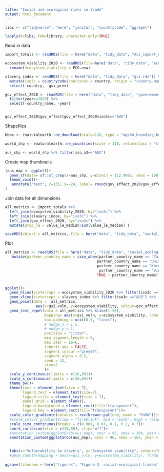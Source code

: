 ```yaml
---
title: "Social and ecological risks in trade"
output: html_document
---
```


```r

libs <- c("tidyverse", "here", "janitor", "countrycode", "ggrepel")

lapply(X=libs, FUN=library, character.only=TRUE)

```

Read in data
```r

import_totals <- readRDS(file = here("data", "tidy_data", "Aus_import_country_totals_live_equiv.rds")) %>% mutate(iso3c = countrycode(partner_country_name, origin = "country.name", destination = "iso3c", warn=TRUE))

ecosystem_viability_2020 <- readRDS(file=here("data", "tidy_data", "ecosystem_viability.rds")) %>% select(-country) %>% 
  rename(ecosystem_viability = ECO.new)

slavery_index <- readRDS(file = here("data", "tidy_data", "gsi.rds")) %>% 
  mutate(iso3c = countrycode(sourcevar = country, origin = "country.name", destination = "iso3c", warn = TRUE)) %>% 
  select(-country, -gsi_prev)

gov_effect_2020 <- readRDS(file = here("data", "tidy_data", "government_effectiveness.rds")) %>% 
  filter(year==2020) %>% 
  select(-country_name, -year)


gov_effect_2020$gov_effect[gov_effect_2020$iso3c=="AUS"]

```

Shapefiles
```r

bbox <- rnaturalearth::ne_download(scale=110, type = "wgs84_bounding_box",  category = "physical" , returnclass = "sf")

world_shp <- rnaturalearth::ne_countries(scale = 110, returnclass = "sf")

aus_shp <- world_shp %>% filter(iso_a3=="AUS")

```

Create map thumbnails
```r

(aus_map <- ggplot()+
  geom_sf(data= sf::st_crop(x=aus_shp, y=c(xmin = 112.9082, xmax = 158.9589, ymin=-45, ymax=-10.05176)), fill=rev(brewer.pal(n=9, name = "PuRd"))[8], colour=NA)+
  theme_void()+
   annotate("text", x=135, y=-24, label= round(gov_effect_2020$gov_effect[gov_effect_2020$iso3c=="AUS"], digits = 2), size=2)
)
```


Join data for all dimensions
```r


all_metrics <- import_totals %>% 
  left_join(ecosystem_viability_2020, by="iso3c") %>% 
  left_join(slavery_index, by="iso3c") %>% 
  left_join(gov_effect_2020, by="iso3c") %>% 
  mutate(prop_le = value_le_median/sum(value_le_median) )

saveRDS(object = all_metrics, file = here("data", "tidy_data", "social_ecological_trade_metrics.rds"))

```


Plot 
```r

all_metrics <- readRDS(file = here("data", "tidy_data", "social_ecological_trade_metrics.rds")) %>% 
   mutate(partner_country_name = case_when(partner_country_name == "Taiwan Province of China" ~ "Taiwan",
                                          partner_country_name == "United States of America" ~ "USA",
                                          partner_country_name == "Korea, Republic of" ~ "Rep. Korea",
                                           partner_country_name == "Viet Nam" ~ "Vietnam",
                                          TRUE ~ partner_country_name)) 


ggplot()+
  geom_hline(yintercept = ecosystem_viability_2020 %>% filter(iso3c =="AUS") %>% .$ecosystem_viability, linetype=2, colour="grey70")+
  geom_vline(xintercept = slavery_index %>% filter(iso3c =="AUS") %>% .$gsi_vuln, linetype=2, colour="grey70")+
  geom_point(data =  all_metrics, 
              aes(x=gsi_vuln, y=ecosystem_viability, colour=gov_effect, size=prop_le))+
  geom_text_repel(data = all_metrics %>% slice(1:20), 
                  mapping= aes(x=gsi_vuln, y=ecosystem_viability, label=partner_country_name), 
                  box.padding = unit(0.5, "lines"),
                  # nudge_x = 1.5,
                  # nudge_y = 1,
                  position = "jitter",
                  min.segment.length = 0,
                  max.iter = 1e+6,
                  inherit.aes = FALSE,
                  segment.colour ="grey50",
                  segment.alpha = 0.5,
                  seed = 42,
                  size=2
                  )+
  scale_y_continuous(limits = c(10,80))+
  scale_x_continuous(limits = c(10,80))+
  theme_bw()+
  theme(text = element_text(size = 7),
        legend.text = element_text(size=7),
        legend.title = element_text(size = 7),
        panel.grid = element_blank(),
        legend.background = element_rect(fill="transparent"),
        legend.key = element_rect(fill="transparent"))+
  scale_color_gradientn(colours = rev(brewer.pal(n=9, name = "PuRd")))+
  #scale_colour_gradient2(low = "firebrick", mid = "pink", high = "blue", midpoint = 0, limits=c(-2.5,2.5))+
  scale_size_continuous(breaks = c(0.001, 0.01, 0.1, 0.2, 0.3))+
  coord_cartesian(xlim = c(10,80), clip="off")+
  #annotation_custom(ggplotGrob(aus_map), xmin = 96, xmax = 104, ymin = 33, ymax=42)+ by the legend
  annotation_custom(ggplotGrob(aus_map), xmin = 96, xmax = 104, ymin = 33, ymax=42)
  

  labs(x="Vulnerability to slavery", y="Ecosystem viability", colour="Government effectiveness", size="Proportion of seafood imports")
  #geom_smooth(mapping = aes(x=gsi_vuln, y=ecosystem_viability), formula = y~s(x), method = "gam", level=0)
  
ggsave(filename = here("figures", "Figure 3- social-ecological tradeoffs.jpg"), device = "jpg", dpi=600, width = 16.5, height = 12, units = "cm")







```

